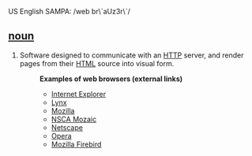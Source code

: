 US English SAMPA: /web br\`aUz3r\`/
==[[noun]]==
# Software designed to communicate with an [[HTTP]] server, and render pages from their [[HTML]] source into visual form.
#:'''Examples of web browsers (external links)'''
#:* [[w:Internet Explorer|Internet Explorer]]
#:* [[w:Lynx web browser|Lynx]]
#:* [[w:Mozilla|Mozilla]]
#:* [[w:NSCA Mozaic|NSCA Mozaic]] 
#:* [[w:Netscape Navigator|Netscape]]
#:* [[w:Opera web broser|Opera]]
#:* [[w:Mozilla Firebird|Mozilla Firebird]]